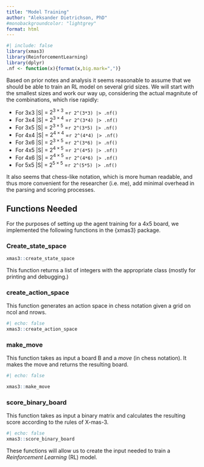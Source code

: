 ```yaml
---
title: "Model Training"
author: "Aleksander Dietrichson, PhD"
#monobackgroundcolor: "lightgrey"
format: html
---
```

```r
#| include: false
library(xmas3)
library(ReinforcementLearning)
library(dplyr)
.nf <- function(x){format(x,big.mark=",")}
```


Based on prior notes and analysis it seems reasonable to assume that we should be able to train an RL model on several grid sizes. We will start with the smallest sizes and work our way up, considering the actual magnitute of the combinations, which rise rapidly:

* For 3x3 |S| = $2^{3\times3}$ =`r 2^(3*3) |> .nf()`
* For 3x4 |S| = $2^{3\times4}$ =`r 2^(3*4) |> .nf()`
* For 3x5 |S| = $2^{3\times5}$ =`r 2^(3*5) |> .nf()`
* For 4x4 |S| = $2^{4\times4}$ =`r 2^(4*4) |> .nf()`
* For 3x6 |S| = $2^{3\times5}$ =`r 2^(3*6) |> .nf()`
* For 4x5 |S| = $2^{4\times5}$ =`r 2^(4*5) |> .nf()`
* For 4x6 |S| = $2^{4\times5}$ =`r 2^(4*6) |> .nf()`
* For 5x5 |S| = $2^{5\times5}$ =`r 2^(5*5) |> .nf()`



It also seems that chess-like notation, which is more human readable, and thus more convenient for the researcher (i.e. me), add minimal overhead in the parsing and scoring processes.

## Functions Needed

For the purposes of setting up the agent training for a 4x5 board, we implemented the following functions in the {xmas3} package.

### Create_state_space

```r
xmas3::create_state_space
```

This function returns a list of integers with the appropriate class (mostly for printing and debugging.)

### create_action_space

This function generates an action space in chess notation given a grid on ncol and nrows.

```r
#| echo: false
xmas3::create_action_space
```

### make_move

This function takes as input a board B and a *move* (in chess notation). It makes the move and returns the resulting board.

```r
#| echo: false

xmas3::make_move
```

### score_binary_board

This function takes as input a binary matrix and calculates the resulting score according to the rules of X-mas-3.

```r
#| echo: false
xmas3::score_binary_board
```

These functions will allow us to create the input needed to train a *Reinforcement Learning* (RL) model.

